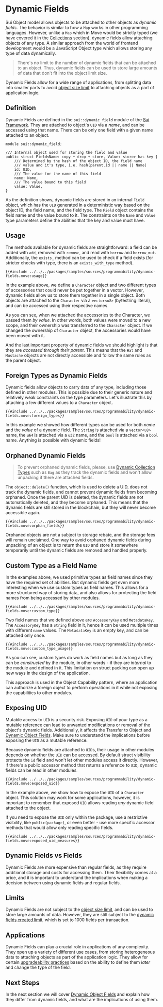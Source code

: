 # Dynamic Fields

Sui Object model allows objects to be attached to other objects as _dynamic fields_. The behavior is
similar to how a `Map` works in other programming languages. However, unlike a `Map` which in Move
would be strictly typed (we have covered it in the [Collections](./collections.md) section), dynamic
fields allow attaching objects of any type. A similar approach from the world of frontend
development would be a JavaScript Object type which allows storing any type of data dynamically.

> There's no limit to the number of dynamic fields that can be attached to an object. Thus, dynamic
> fields can be used to store large amounts of data that don't fit into the object limit size.

Dynamic Fields allow for a wide range of applications, from splitting data into smaller parts to
avoid [object size limit](./../guides/building-against-limits.md) to attaching objects as a part of
application logic.

## Definition

Dynamic Fields are defined in the `sui::dynamic_field` module of the
[Sui Framework](./sui-framework.md). They are attached to object's `UID` via a _name_, and can be
accessed using that name. There can be only one field with a given name attached to an object.

```move
module sui::dynamic_field;

/// Internal object used for storing the field and value
public struct Field<Name: copy + drop + store, Value: store> has key {
    /// Determined by the hash of the object ID, the field name
    /// value and it's type, i.e. hash(parent.id || name || Name)
    id: UID,
    /// The value for the name of this field
    name: Name,
    /// The value bound to this field
    value: Value,
}
```

As the definition shows, dynamic fields are stored in an internal `Field` object, which has the
`UID` generated in a deterministic way based on the object ID, the field name, and the field type.
The `Field` object contains the field name and the value bound to it. The constraints on the `Name`
and `Value` type parameters define the abilities that the key and value must have.

## Usage

The methods available for dynamic fields are straightforward: a field can be added with `add`,
removed with `remove`, and read with `borrow` and `borrow_mut`. Additionally, the `exists_` method
can be used to check if a field exists (for stricter checks with type, there is an
`exists_with_type` method).

```move
{{#include ../../../packages/samples/sources/programmability/dynamic-fields.move:usage}}
```

In the example above, we define a `Character` object and two different types of accessories that
could never be put together in a vector. However, dynamic fields allow us to store them together in
a single object. Both objects are attached to the `Character` via a `vector<u8>` (bytestring
literal), and can be accessed using their respective names.

As you can see, when we attached the accessories to the Character, we passed them _by value_. In
other words, both values were moved to a new scope, and their ownership was transferred to the
`Character` object. If we changed the ownership of `Character` object, the accessories would have
been moved with it.

And the last important property of dynamic fields we should highlight is that they are _accessed
through their parent_. This means that the `Hat` and `Mustache` objects are not directly accessible
and follow the same rules as the parent object.

## Foreign Types as Dynamic Fields

Dynamic fields allow objects to carry data of any type, including those defined in other modules.
This is possible due to their generic nature and relatively weak constraints on the type parameters.
Let's illustrate this by attaching a few different values to a `Character` object.

```move
{{#include ../../../packages/samples/sources/programmability/dynamic-fields.move:foreign_types}}
```

In this example we showed how different types can be used for both _name_ and the _value_ of a
dynamic field. The `String` is attached via a `vector<u8>` name, the `u64` is attached via a `u32`
name, and the `bool` is attached via a `bool` name. Anything is possible with dynamic fields!

## Orphaned Dynamic Fields

> To prevent orphaned dynamic fields, please, use
> [Dynamic Collection Types](./dynamic-collections.md) such as `Bag` as they track the dynamic
> fields and won't allow unpacking if there are attached fields.

The `object::delete()` function, which is used to delete a UID, does not track the dynamic fields,
and cannot prevent dynamic fields from becoming orphaned. Once the parent UID is deleted, the
dynamic fields are not automatically deleted, and they become orphaned. This means that the dynamic
fields are still stored in the blockchain, but they will never become accessible again.

```move
{{#include ../../../packages/samples/sources/programmability/dynamic-fields.move:orphan_fields}}
```

Orphaned objects are not a subject to storage rebate, and the storage fees will remain unclaimed.
One way to avoid orphaned dynamic fields during unpacking of an object is to return the `UID` and
store it somewhere temporarily until the dynamic fields are removed and handled properly.

## Custom Type as a Field Name

In the examples above, we used primitive types as field names since they have the required set of
abilities. But dynamic fields get even more interesting when we use custom types as field names.
This allows for a more structured way of storing data, and also allows for protecting the field
names from being accessed by other modules.

```move
{{#include ../../../packages/samples/sources/programmability/dynamic-fields.move:custom_type}}
```

Two field names that we defined above are `AccessoryKey` and `MetadataKey`. The `AccessoryKey` has a
`String` field in it, hence it can be used multiple times with different `name` values. The
`MetadataKey` is an empty key, and can be attached only once.

```move
{{#include ../../../packages/samples/sources/programmability/dynamic-fields.move:custom_type_usage}}
```

As you can see, custom types do work as field names but as long as they can be _constructed_ by the
module, in other words - if they are _internal_ to the module and defined in it. This limitation on
struct packing can open up new ways in the design of the application.

This approach is used in the Object Capability<!--[]](./object-capability.md)--> pattern, where an
application can authorize a foreign object to perform operations in it while not exposing the
capabilities to other modules.

## Exposing UID

<div className="warning">

Mutable access to `UID` is a security risk. Exposing `UID` of your type as a mutable reference can
lead to unwanted modifications or removal of the object's dynamic fields. Additionally, it affects
the Transfer to Object<!--[](./../storage/transfer-to-object.md)--> and
[Dynamic Object Fields](./dynamic-object-fields.md). Make sure to understand the implications before
exposing the `UID` as a mutable reference.

</div>

Because dynamic fields are attached to `UID`s, their usage in other modules depends on whether the
`UID` can be accessed. By default struct visibility protects the `id` field and won't let other
modules access it directly. However, if there's a public accessor method that returns a reference to
`UID`, dynamic fields can be read in other modules.

```move
{{#include ../../../packages/samples/sources/programmability/dynamic-fields.move:exposed_uid}}
```

In the example above, we show how to expose the `UID` of a `Character` object. This solution may
work for some applications, however, it is important to remember that exposed `UID` allows reading
_any_ dynamic field attached to the object.

If you need to expose the `UID` only within the package, use a restrictive visibility, like
`public(package)`, or even better - use more specific accessor methods that would allow only reading
specific fields.

```move
{{#include ../../../packages/samples/sources/programmability/dynamic-fields.move:exposed_uid_measures}}
```

## Dynamic Fields vs Fields

Dynamic Fields are more expensive than regular fields, as they require additional storage and costs
for accessing them. Their flexibility comes at a price, and it is important to understand the
implications when making a decision between using dynamic fields and regular fields.

## Limits

Dynamic Fields are not subject to the [object size limit](./../guides/building-against-limits.md),
and can be used to store large amounts of data. However, they are still subject to the
[dynamic fields created limit](./../guides/building-against-limits.md), which is set to 1000 fields
per transaction.

## Applications

Dynamic Fields can play a crucial role in applications of any complexity. They open up a variety of
different use cases, from storing heterogeneous data to attaching objects as part of the application
logic. They allow for certain [upgradeability practices](./../guides/upgradeability-practices.md)
based on the ability to define them _later_ and change the type of the field.

## Next Steps

In the next section we will cover [Dynamic Object Fields](./dynamic-object-fields.md) and explain
how they differ from dynamic fields, and what are the implications of using them.
